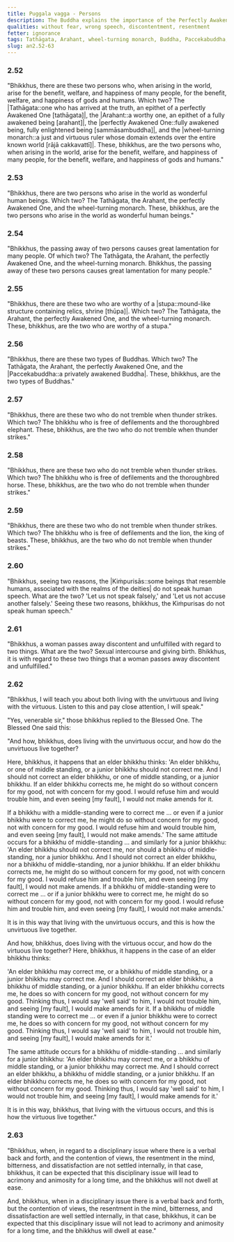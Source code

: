 ```yaml
---
title: Puggala vagga - Persons
description: The Buddha explains the importance of the Perfectly Awakened One and the wheel-turning monarch, shares about the two types of Buddhas, who does not tremble when a thunder strikes, how living with the unvirtuous and virtuous occurs, and the consequences of not internally settling contention of views and resentment arising from a disciplinary issue.
qualities: without fear, wrong speech, discontentment, resentment
fetter: ignorance
tags: Tathāgata, Arahant, wheel-turning monarch, Buddha, Paccekabuddha, discipline, contention, resentment, acrimony, animosity, virtuous, unvirtuous, an, an2
slug: an2.52-63
---
```


### 2.52

"Bhikkhus, there are these two persons who, when arising in the world, arise for the benefit, welfare, and happiness of many people, for the benefit, welfare, and happiness of gods and humans. Which two? The |Tathāgata::one who has arrived at the truth, an epithet of a perfectly Awakened One [tathāgata]|, the |Arahant::a worthy one, an epithet of a fully awakened being [arahant]|, the |perfectly Awakened One::fully awakened being, fully enlightened being [sammāsambuddha]|, and the |wheel-turning monarch::a just and virtuous ruler whose domain extends over the entire known world [rājā cakkavattī]|. These, bhikkhus, are the two persons who, when arising in the world, arise for the benefit, welfare, and happiness of many people, for the benefit, welfare, and happiness of gods and humans."

### 2.53

"Bhikkhus, there are two persons who arise in the world as wonderful human beings. Which two? The Tathāgata, the Arahant, the perfectly Awakened One, and the wheel-turning monarch. These, bhikkhus, are the two persons who arise in the world as wonderful human beings."

### 2.54

"Bhikkhus, the passing away of two persons causes great lamentation for many people. Of which two? The Tathāgata, the Arahant, the perfectly Awakened One, and the wheel-turning monarch. Bhikkhus, the passing away of these two persons causes great lamentation for many people."

### 2.55

"Bhikkhus, there are these two who are worthy of a |stupa::mound-like structure containing relics, shrine [thūpa]|. Which two? The Tathāgata, the Arahant, the perfectly Awakened One, and the wheel-turning monarch. These, bhikkhus, are the two who are worthy of a stupa."

### 2.56

"Bhikkhus, there are these two types of Buddhas. Which two? The Tathāgata, the Arahant, the perfectly Awakened One, and the |Paccekabuddha::a privately awakened Buddha|. These, bhikkhus, are the two types of Buddhas."

### 2.57

"Bhikkhus, there are these two who do not tremble when thunder strikes. Which two? The bhikkhu who is free of defilements and the thoroughbred elephant. These, bhikkhus, are the two who do not tremble when thunder strikes."

### 2.58

"Bhikkhus, there are these two who do not tremble when thunder strikes. Which two? The bhikkhu who is free of defilements and the thoroughbred horse. These, bhikkhus, are the two who do not tremble when thunder strikes."

### 2.59

"Bhikkhus, there are these two who do not tremble when thunder strikes. Which two? The bhikkhu who is free of defilements and the lion, the king of beasts. These, bhikkhus, are the two who do not tremble when thunder strikes."

### 2.60

"Bhikkhus, seeing two reasons, the |Kiṁpurisās::some beings that resemble humans, associated with the realms of the deities| do not speak human speech. What are the two? 'Let us not speak falsely,' and 'Let us not accuse another falsely.' Seeing these two reasons, bhikkhus, the Kiṁpurisas do not speak human speech."

### 2.61

"Bhikkhus, a woman passes away discontent and unfulfilled with regard to two things. What are the two? Sexual intercourse and giving birth. Bhikkhus, it is with regard to these two things that a woman passes away discontent and unfulfilled."

### 2.62

"Bhikkhus, I will teach you about both living with the unvirtuous and living with the virtuous. Listen to this and pay close attention, I will speak."

"Yes, venerable sir," those bhikkhus replied to the Blessed One. The Blessed One said this:

"And how, bhikkhus, does living with the unvirtuous occur, and how do the unvirtuous live together?

Here, bhikkhus, it happens that an elder bhikkhu thinks: 'An elder bhikkhu, or one of middle standing, or a junior bhikkhu should not correct me. And I should not correct an elder bhikkhu, or one of middle standing, or a junior bhikkhu. If an elder bhikkhu corrects me, he might do so without concern for my good, not with concern for my good. I would refuse him and would trouble him, and even seeing [my fault], I would not make amends for it.

If a bhikkhu with a middle-standing were to correct me ... or even if a junior bhikkhu were to correct me, he might do so without concern for my good, not with concern for my good. I would refuse him and would trouble him, and even seeing [my fault], I would not make amends.' The same attitude occurs for a bhikkhu of middle-standing ... and similarly for a junior bhikkhu: 'An elder bhikkhu should not correct me, nor should a bhikkhu of middle-standing, nor a junior bhikkhu. And I should not correct an elder bhikkhu, nor a bhikkhu of middle-standing, nor a junior bhikkhu. If an elder bhikkhu corrects me, he might do so without concern for my good, not with concern for my good. I would refuse him and trouble him, and even seeing [my fault], I would not make amends. If a bhikkhu of middle-standing were to correct me ... or if a junior bhikkhu were to correct me, he might do so without concern for my good, not with concern for my good. I would refuse him and trouble him, and even seeing [my fault], I would not make amends.'

It is in this way that living with the unvirtuous occurs, and this is how the unvirtuous live together.

And how, bhikkhus, does living with the virtuous occur, and how do the virtuous live together? Here, bhikkhus, it happens in the case of an elder bhikkhu thinks:

'An elder bhikkhu may correct me, or a bhikkhu of middle standing, or a junior bhikkhu may correct me. And I should correct an elder bhikkhu, a bhikkhu of middle standing, or a junior bhikkhu. If an elder bhikkhu corrects me, he does so with concern for my good, not without concern for my good. Thinking thus, I would say 'well said' to him, I would not trouble him, and seeing [my fault], I would make amends for it. If a bhikkhu of middle standing were to correct me ... or even if a junior bhikkhu were to correct me, he does so with concern for my good, not without concern for my good. Thinking thus, I would say 'well said' to him, I would not trouble him, and seeing [my fault], I would make amends for it.'

The same attitude occurs for a bhikkhu of middle-standing ... and similarly for a junior bhikkhu: 'An elder bhikkhu may correct me, or a bhikkhu of middle standing, or a junior bhikkhu may correct me. And I should correct an elder bhikkhu, a bhikkhu of middle standing, or a junior bhikkhu. If an elder bhikkhu corrects me, he does so with concern for my good, not without concern for my good. Thinking thus, I would say 'well said' to him, I would not trouble him, and seeing [my fault], I would make amends for it.'

It is in this way, bhikkhus, that living with the virtuous occurs, and this is how the virtuous live together."

### 2.63

"Bhikkhus, when, in regard to a disciplinary issue where there is a verbal back and forth, and the contention of views, the resentment in the mind, bitterness, and dissatisfaction are not settled internally, in that case, bhikkhus, it can be expected that this disciplinary issue will lead to acrimony and animosity for a long time, and the bhikkhus will not dwell at ease.

And, bhikkhus, when in a disciplinary issue there is a verbal back and forth, but the contention of views, the resentment in the mind, bitterness, and dissatisfaction are well settled internally, in that case, bhikkhus, it can be expected that this disciplinary issue will not lead to acrimony and animosity for a long time, and the bhikkhus will dwell at ease."